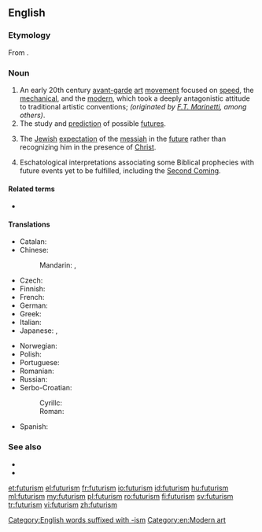 ==English==
{{wikipedia}}

===Etymology===
From {{suffix|future|ism|lang=en}}.

===Noun===
{{en-noun|~}}

# An early 20th century [[avant-garde]] [[art]] [[movement]] focused on [[speed]], the [[mechanical]], and the [[modern]], which took a deeply antagonistic attitude to traditional artistic conventions; ''(originated by [[Wikipedia:Filippo Tommaso Marinetti|F.T. Marinetti]], among others)''.
# The study and [[prediction]] of possible [[future]]s.
# {{label|en|Judaism}} The [[Jewish]] [[expectation]] of the [[messiah]] in the [[future]] rather than recognizing him in the presence of [[Christ]].
# {{label|en|Christianity}} Eschatological interpretations associating some Biblical prophecies with future events yet to be fulfilled, including the [[Second Coming]].

====Related terms====
* {{l|en|futurist}}

====Translations====
{{trans-top|art movement}}
* Catalan: {{t|ca|futurisme|m}}
* Chinese:
*: Mandarin: {{t|cmn|未來主義|sc=Hani}}, {{t|cmn|未来主义|tr=wèiláizhǔyì|sc=Hani}}
* Czech: {{t|cs|futurismus|m}}
* Finnish: {{t|fi|futurismi}}
* French: {{t+|fr|futurisme|m}}
* German: {{t+|de|Futurismus|m}}
* Greek: {{t+|el|φουτουρισμός|m|sc=Grek}}
* Italian: {{t+|it|futurismo}}
* Japanese: {{t|ja|未来派|tr=みらいは, miraiha|sc=Jpan}}, {{t|ja|フューチャリズム|tr=fyūcharizumu|sc=Jpan}}
{{trans-mid}}
* Norwegian: {{t|no|futurisme|m}}
* Polish: {{t+|pl|futuryzm|m-in}}
* Portuguese: {{t+|pt|futurismo}}
* Romanian: {{t+|ro|futurism|n}}
* Russian: {{t+|ru|футури́зм|m}}
* Serbo-Croatian:
*: Cyrillc: {{t|sh|футуризам|m}}
*: Roman: {{t+|sh|futurizam|m}}
* Spanish: {{t+|es|futurismo|m}}
{{trans-bottom}}

{{trans-see|study of possible futures|futurology}}

===See also===
* {{l|en|historicism}}
* {{l|en|preterism}}

[[Category:English words suffixed with -ism]]
[[Category:en:Modern art]]

[[et:futurism]]
[[el:futurism]]
[[fr:futurism]]
[[io:futurism]]
[[id:futurism]]
[[hu:futurism]]
[[ml:futurism]]
[[my:futurism]]
[[pl:futurism]]
[[ro:futurism]]
[[fi:futurism]]
[[sv:futurism]]
[[tr:futurism]]
[[vi:futurism]]
[[zh:futurism]]